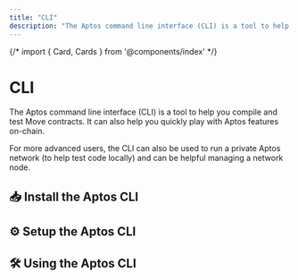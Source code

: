 ```yaml
---
title: "CLI"
description: "The Aptos command line interface (CLI) is a tool to help you compile and test Move contracts. It can also help you quickly play with Aptos features on-chain."
---
```





{/* import { Card, Cards } from '@components/index' */}

# CLI

The Aptos command line interface (CLI) is a tool to help you compile and test Move contracts. It can also help you quickly play with Aptos features on-chain.

For more advanced users, the CLI can also be used to run a private Aptos network (to help test code locally) and can be helpful managing a network node.

## 📥 Install the Aptos CLI

<CardGrid>
  <LinkCard href="./cli/install-cli/install-cli-mac" title="Mac" description={"Install Aptos CLI via homebrew ```sh brew install aptos ```"} />
  <LinkCard href="./cli/install-cli/install-cli-windows" title="Windows" description={"Install Aptos CLI on Windows via python script or pre-compiled binary"} />
  <LinkCard href="./cli/install-cli/install-cli-linux" title="Linux" description={"Install Aptos CLI on Linux via python script or pre-compiled binary"} />
  <LinkCard href="./cli/install-cli/install-cli-specific-version" title="Advanced (Install Specific Versions)" description={"Build a specific version of the Aptos CLI from source"} />
</CardGrid>

## ⚙️ Setup the Aptos CLI

<CardGrid>
  <LinkCard href="./cli/setup-cli" title="Setup the CLI" description={"Setup and configure the Aptos CLI"} />
  <LinkCard href="./cli/setup-cli/install-move-prover" title="Advanced (Move Prover)" description={"Setup and install the Move Prover"} />
</CardGrid>

## 🛠️ Using the Aptos CLI

<CardGrid>
  <LinkCard href="./cli/working-with-move-contracts" title="Move Contracts" description={"Compile, Publish, Simulate, and Benchmark Move Contracts"} />
  <LinkCard href="./cli/trying-things-on-chain" title="Trying things On-chain" description={"Interact with Aptos, create accounts, query accounts, use a hardware device like Ledger"} />
  <LinkCard href="./cli/running-a-local-network" title="Running a Local Network" description={"Run a local node / network"} />
</CardGrid>
